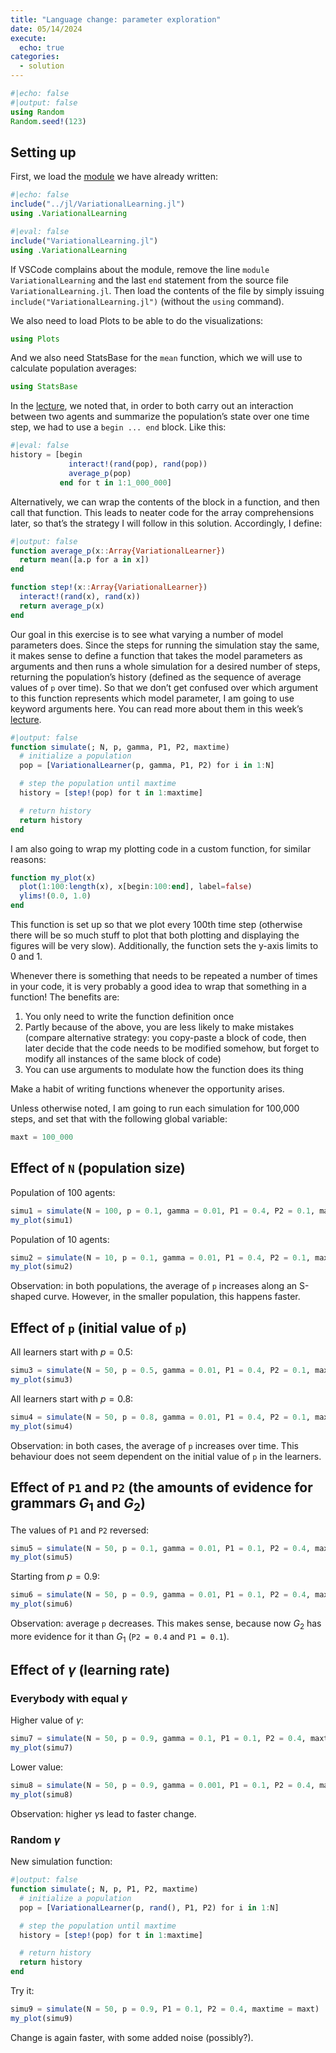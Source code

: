 ```yaml
---
title: "Language change: parameter exploration"
date: 05/14/2024
execute:
  echo: true
categories:
  - solution
---
```


```julia
#|echo: false
#|output: false
using Random
Random.seed!(123)
```

## Setting up

First, we load the [module](../bric-a-brac.qmd) we have already written:

```julia
#|echo: false
include("../jl/VariationalLearning.jl")
using .VariationalLearning
```

```julia
#|eval: false
include("VariationalLearning.jl")
using .VariationalLearning
```

::: {.callout-note}
If VSCode complains about the module, remove the line `module VariationalLearning` and the last `end` statement from the source file `VariationalLearning.jl`. Then load the contents of the file by simply issuing `include("VariationalLearning.jl")` (without the `using` command).
:::

We also need to load Plots to be able to do the visualizations:

```julia
using Plots
```

And we also need StatsBase for the `mean` function, which we will use to calculate population averages:

```julia
using StatsBase
```

In the [lecture](../lectures/change.qmd), we noted that, in order to both carry out an interaction between two agents and summarize the population's state over one time step, we had to use a `begin ... end` block. Like this:

```julia
#|eval: false
history = [begin
             interact!(rand(pop), rand(pop))
             average_p(pop)
           end for t in 1:1_000_000]
```

Alternatively, we can wrap the contents of the block in a function, and then call that function. This leads to neater code for the array comprehensions later, so that's the strategy I will follow in this solution. Accordingly, I define:

```julia
#|output: false
function average_p(x::Array{VariationalLearner})
  return mean([a.p for a in x])
end

function step!(x::Array{VariationalLearner})
  interact!(rand(x), rand(x))
  return average_p(x)
end
```

Our goal in this exercise is to see what varying a number of model parameters does. Since the steps for running the simulation stay the same, it makes sense to define a function that takes the model parameters as arguments and then runs a whole simulation for a desired number of steps, returning the population's history (defined as the sequence of average values of `p` over time). So that we don't get confused over which argument to this function represents which model parameter, I am going to use keyword arguments here. You can read more about them in this week's [lecture](../lectures/structured.qmd).

```julia
#|output: false
function simulate(; N, p, gamma, P1, P2, maxtime)
  # initialize a population
  pop = [VariationalLearner(p, gamma, P1, P2) for i in 1:N]

  # step the population until maxtime
  history = [step!(pop) for t in 1:maxtime]

  # return history
  return history
end
```

I am also going to wrap my plotting code in a custom function, for similar reasons:

```julia
function my_plot(x)
  plot(1:100:length(x), x[begin:100:end], label=false)
  ylims!(0.0, 1.0)
end
```

This function is set up so that we plot every 100th time step (otherwise there will be so much stuff to plot that both plotting and displaying the figures will be very slow). Additionally, the function sets the y-axis limits to 0 and 1.

::: {.callout-tip}
Whenever there is something that needs to be repeated a number of times in your code, it is very probably a good idea to wrap that something in a function! The benefits are:

1. You only need to write the function definition once
2. Partly because of the above, you are less likely to make mistakes (compare alternative strategy: you copy-paste a block of code, then later decide that the code needs to be modified somehow, but forget to modify all instances of the same block of code)
3. You can use arguments to modulate how the function does its thing

Make a habit of writing functions whenever the opportunity arises.
:::

Unless otherwise noted, I am going to run each simulation for 100,000 steps, and set that with the following global variable:

```julia
maxt = 100_000
```


## Effect of `N` (population size)

Population of 100 agents:

```julia
simu1 = simulate(N = 100, p = 0.1, gamma = 0.01, P1 = 0.4, P2 = 0.1, maxtime = maxt)
my_plot(simu1)
```

Population of 10 agents:

```julia
simu2 = simulate(N = 10, p = 0.1, gamma = 0.01, P1 = 0.4, P2 = 0.1, maxtime = maxt)
my_plot(simu2)
```

Observation: in both populations, the average of `p` increases along an S-shaped curve. However, in the smaller population, this happens faster.


## Effect of `p` (initial value of `p`)

All learners start with $p = 0.5$:

```julia
simu3 = simulate(N = 50, p = 0.5, gamma = 0.01, P1 = 0.4, P2 = 0.1, maxtime = maxt)
my_plot(simu3)
```

All learners start with $p = 0.8$:

```julia
simu4 = simulate(N = 50, p = 0.8, gamma = 0.01, P1 = 0.4, P2 = 0.1, maxtime = maxt)
my_plot(simu4)
```

Observation: in both cases, the average of `p` increases over time. This behaviour does not seem dependent on the initial value of `p` in the learners.


## Effect of `P1` and `P2` (the amounts of evidence for grammars $G_1$ and $G_2$)

The values of `P1` and `P2` reversed:

```julia
simu5 = simulate(N = 50, p = 0.1, gamma = 0.01, P1 = 0.1, P2 = 0.4, maxtime = maxt)
my_plot(simu5)
```

Starting from $p = 0.9$:

```julia
simu6 = simulate(N = 50, p = 0.9, gamma = 0.01, P1 = 0.1, P2 = 0.4, maxtime = maxt)
my_plot(simu6)
```

Observation: average `p` decreases. This makes sense, because now $G_2$ has more evidence for it than $G_1$ (`P2 = 0.4` and `P1 = 0.1`).


## Effect of $\gamma$ (learning rate)

### Everybody with equal $\gamma$

Higher value of $\gamma$:

```julia
simu7 = simulate(N = 50, p = 0.9, gamma = 0.1, P1 = 0.1, P2 = 0.4, maxtime = maxt)
my_plot(simu7)
```

Lower value:

```julia
simu8 = simulate(N = 50, p = 0.9, gamma = 0.001, P1 = 0.1, P2 = 0.4, maxtime = maxt)
my_plot(simu8)
```

Observation: higher $\gamma$s lead to faster change.


### Random $\gamma$

New simulation function:

```julia
#|output: false
function simulate(; N, p, P1, P2, maxtime)
  # initialize a population
  pop = [VariationalLearner(p, rand(), P1, P2) for i in 1:N]

  # step the population until maxtime
  history = [step!(pop) for t in 1:maxtime]

  # return history
  return history
end
```

Try it:

```julia
simu9 = simulate(N = 50, p = 0.9, P1 = 0.1, P2 = 0.4, maxtime = maxt)
my_plot(simu9)
```

Change is again faster, with some added noise (possibly?).
